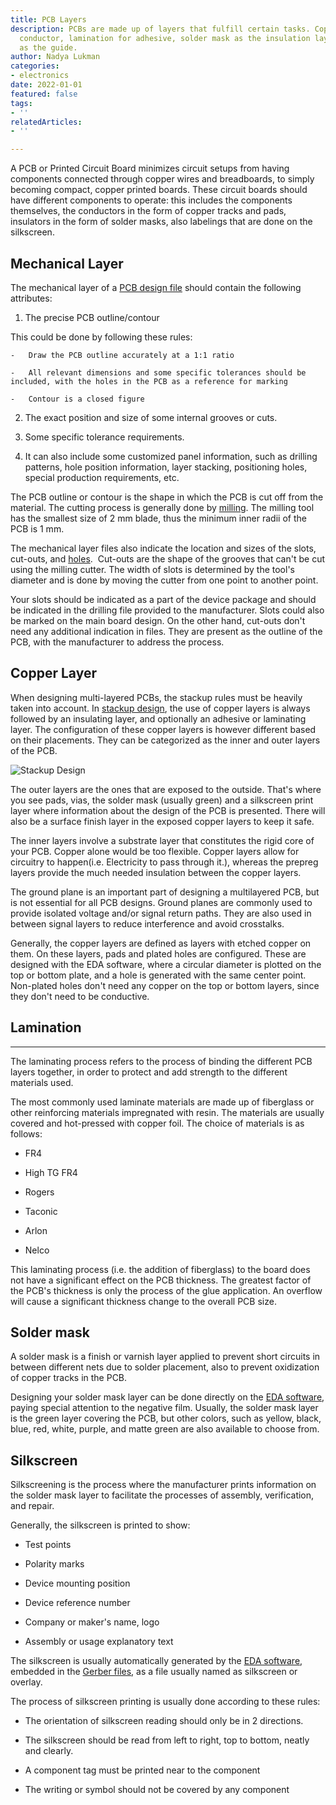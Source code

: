 ```yaml
---
title: PCB Layers
description: PCBs are made up of layers that fulfill certain tasks. Copper as the
  conductor, lamination for adhesive, solder mask as the insulation layer, and silkscreen
  as the guide.
author: Nadya Lukman
categories:
- electronics
date: 2022-01-01
featured: false
tags:
- ''
relatedArticles:
- ''

---
```

A PCB or Printed Circuit Board minimizes circuit setups from having components connected through copper wires and breadboards, to simply becoming compact, copper printed boards. These circuit boards should have different components to operate: this includes the components themselves, the conductors in the form of copper tracks and pads, insulators in the form of solder masks, also labelings that are done on the silkscreen.

## Mechanical Layer

The mechanical layer of a [PCB design file](/articles/PCB-Software-File-Type/#Mechanical-Layer) should contain the following attributes:

1.  The precise PCB outline/contour

 This could be done by following these rules:

    -   Draw the PCB outline accurately at a 1:1 ratio

    -   All relevant dimensions and some specific tolerances should be included, with the holes in the PCB as a reference for marking

    -   Contour is a closed figure

2.  The exact position and size of some internal grooves or cuts.

3.  Some specific tolerance requirements.

4.  It can also include some customized panel information, such as drilling patterns, hole position information, layer stacking, positioning holes, special production requirements, etc.

The PCB outline or contour is the shape in which the PCB is cut off from the material. The cutting process is generally done by [milling](/articles/CNC/#milling). The milling tool has the smallest size of 2 mm blade, thus the minimum inner radii of the PCB is 1 mm.

The mechanical layer files also indicate the location and sizes of the slots, cut-outs, and [holes](/articles/Vias-Holes/#through-holes).  Cut-outs are the shape of the grooves that can't be cut using the milling cutter. The width of slots is determined by the tool's diameter and is done by moving the cutter from one point to another point.

Your slots should be indicated as a part of the device package and should be indicated in the drilling file provided to the manufacturer. Slots could also be marked on the main board design. On the other hand, cut-outs don't need any additional indication in files. They are present as the outline of the PCB, with the manufacturer to address the process.

## Copper Layer


When designing multi-layered PCBs, the stackup rules must be heavily taken into account. In [stackup design](/articles/Stackup-Design/), the use of copper layers is always followed by an insulating layer, and optionally an adhesive or laminating layer. The configuration of these copper layers is however different based on their placements. They can be categorized as the inner and outer layers of the PCB.

![Stackup Design](/images/stackup.png)

The outer layers are the ones that are exposed to the outside. That's where you see pads, vias, the solder mask (usually green) and a silkscreen print layer where information about the design of the PCB is presented. There will also be a surface finish layer in the exposed copper layers to keep it safe.

The inner layers involve a substrate layer that constitutes the rigid core of your PCB. Copper alone would be too flexible. Copper layers allow for circuitry to happen(i.e. Electricity to pass through it.), whereas the prepreg layers provide the much needed insulation between the copper layers.

The ground plane is an important part of designing a multilayered PCB, but is not essential for all PCB designs. Ground planes are commonly used to provide isolated voltage and/or signal return paths. They are also used in between signal layers to reduce interference and avoid crosstalks. 

Generally, the copper layers are defined as layers with etched copper on them. On these layers, pads and plated holes are configured. These are designed with the EDA software, where a circular diameter is plotted on the top or bottom plate, and a hole is generated with the same center point. Non-plated holes don't need any copper on the top or bottom layers, since they don't need to be conductive.


## Lamination
----------

The laminating process refers to the process of binding the different PCB layers together, in order to protect and add strength to the different materials used.

The most commonly used laminate materials are made up of fiberglass or other reinforcing materials impregnated with resin. The materials are usually covered and hot-pressed with copper foil. The choice of materials is as follows:

-   FR4

-   High TG FR4

-   Rogers

-   Taconic

-   Arlon

-   Nelco

This laminating process (i.e. the addition of fiberglass) to the board does not have a significant effect on the PCB thickness. The greatest factor of the PCB's thickness is only the process of the glue application. An overflow will cause a significant thickness change to the overall PCB size.


## Solder mask

A solder mask is a finish or varnish layer applied to prevent short circuits in between different nets due to solder placement, also to prevent oxidization of copper tracks in the PCB.

Designing your solder mask layer can be done directly on the [EDA software](/articles/PCB-Software-File-Type/), paying special attention to the negative film. Usually, the solder mask layer is the green layer covering the PCB, but other colors, such as yellow, black, blue, red, white, purple, and matte green are also available to choose from.


## Silkscreen

Silkscreening is the process where the manufacturer prints information on the solder mask layer to facilitate the processes of assembly, verification, and repair.

Generally, the silkscreen is printed to show:

-   Test points

-   Polarity marks

-   Device mounting position

-   Device reference number

-   Company or maker's name, logo

-   Assembly or usage explanatory text

The silkscreen is usually automatically generated by the [EDA software](/articles/PCB-Software-File-Type/#pcb-design-files), embedded in the [Gerber files](/articles/PCB-Software-File-Type/#cad-aperture-files
), as a file usually named as silkscreen or overlay.

The process of silkscreen printing is usually done according to these rules:

-   The orientation of silkscreen reading should only be in 2 directions.

-   The silkscreen should be read from left to right, top to bottom, neatly and clearly.

-   A component tag must be printed near to the component

-   The writing or symbol should not be covered by any component